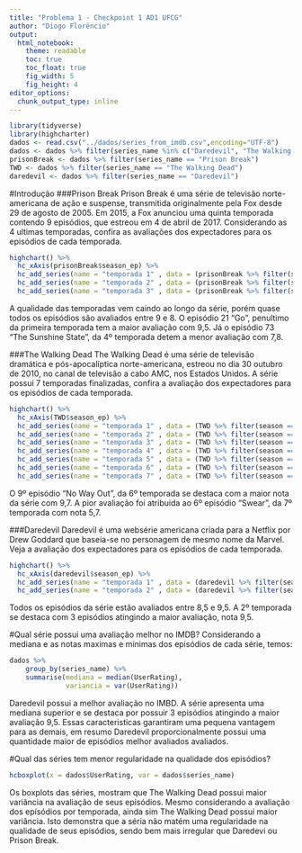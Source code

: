 ```yaml
---
title: "Problema 1 - Checkpoint 1 AD1 UFCG"
author: "Diogo Florêncio"
output:
  html_notebook:
    theme: readable
    toc: true
    toc_float: true
    fig_width: 5
    fig_height: 4
editor_options: 
  chunk_output_type: inline
---
```

```r
library(tidyverse)
library(highcharter)
dados <- read.csv("../dados/series_from_imdb.csv",encoding="UTF-8")
dados <- dados %>% filter(series_name %in% c("Daredevil", "The Walking Dead", "Prison Break"))
prisonBreak <- dados %>% filter(series_name == "Prison Break")
TWD <- dados %>% filter(series_name == "The Walking Dead")
daredevil <- dados %>% filter(series_name == "Daredevil")
```
#Introdução
###Prison Break
Prison Break é uma série de televisão norte-americana de ação e suspense, transmitida originalmente pela Fox desde 29 de agosto de 2005. Em 2015, a Fox anunciou uma quinta temporada contendo 9 episódios, que estreou em 4 de abril de 2017. 
Considerando as 4 ultimas temporadas, confira as avaliações dos expectadores para os episódios de cada temporada. 

```r
highchart() %>% 
  hc_xAxis(prisonBreak$season_ep) %>% 
  hc_add_series(name = "temporada 1" , data = (prisonBreak %>% filter(season == 1))$UserRating) %>%  
  hc_add_series(name = "temporada 2" , data = (prisonBreak %>% filter(season == 2))$UserRating) %>%  
  hc_add_series(name = "temporada 3" , data = (prisonBreak %>% filter(season == 3))$UserRating)
```


A qualidade das temporadas vem caindo ao longo da série, porém quase todos os episódios são avaliados entre 9 e 8. O episódio 21 "Go", penultimo da primeira temporada tem a maior avaliação com 9,5. Já o episódio 73 "The Sunshine State", da 4º temporada detem a menor avaliação com 7,8.  

###The Walking Dead
The Walking Dead é uma série de televisão dramática e pós-apocalíptica norte-americana, estreou no dia 30 outubro de 2010, no canal de televisão a cabo AMC, nos Estados Unidos. A série possui 7 temporadas finalizadas, confira a avaliação dos expectadores para os episódios de cada temporada. 
```r
highchart() %>% 
  hc_xAxis(TWD$season_ep) %>%
  hc_add_series(name = "temporada 1" , data = (TWD %>% filter(season == 1))$UserRating) %>%  
  hc_add_series(name = "temporada 2" , data = (TWD %>% filter(season == 2))$UserRating) %>%  
  hc_add_series(name = "temporada 3" , data = (TWD %>% filter(season == 3))$UserRating) %>%
  hc_add_series(name = "temporada 4" , data = (TWD %>% filter(season == 4))$UserRating) %>%  
  hc_add_series(name = "temporada 5" , data = (TWD %>% filter(season == 5))$UserRating) %>%  
  hc_add_series(name = "temporada 6" , data = (TWD %>% filter(season == 6))$UserRating) %>%
  hc_add_series(name = "temporada 7" , data = (TWD %>% filter(season == 7))$UserRating)
```
O 9º episódio "No Way Out", da 6º temporada se destaca com a maior nota da série com 9,7. A pior avaliação foi atribuida ao 6º episódio "Swear", da 7º temporada com nota 5,7. 

###Daredevil
Daredevil é uma websérie americana criada para a Netflix por Drew Goddard que baseia-se no personagem de mesmo nome da Marvel. Veja a avaliação dos expectadores para os episódios de cada temporada. 
```r
highchart() %>% 
  hc_xAxis(daredevil$season_ep) %>%
  hc_add_series(name = "temporada 1" , data = (daredevil %>% filter(season == 1))$UserRating) %>%  
  hc_add_series(name = "temporada 2" , data = (daredevil %>% filter(season == 2))$UserRating)
```
Todos os episódios da série estão avaliados entre 8,5 e 9,5. A 2º temporada se destaca com 3 episódios atingindo a maior avaliação, nota 9,5.

#Qual série possui uma avaliação melhor no IMDB?
Considerando a mediana e as notas maximas e mínimas dos episódios de cada série, temos:
```r
dados %>% 
    group_by(series_name) %>% 
    summarise(mediana = median(UserRating),
              variancia = var(UserRating))

```
Daredevil possui a melhor avaliação no IMBD. A série apresenta uma mediana superior e se destaca por possuir 3 episódios atingindo a maior avaliação 9,5. Essas caracteristicas garantiram uma pequena vantagem para as demais, em resumo Daredevil proporcionalmente possui uma quantidade maior de episódios melhor avaliados avaliados.

#Qual das séries tem menor regularidade na qualidade dos episódios?
```r
hcboxplot(x = dados$UserRating, var = dados$series_name) 
```
Os boxplots das séries, mostram que The Walking Dead possui maior variância na avaliação de seus episódios. Mesmo considerando a avaliação dos epísódios por temporada, ainda sim The Walking Dead possui maior variância. Isto demonstra que a séria não matém uma regularidade na qualidade de seus episódios, sendo bem mais irregular que Daredevi ou Prison Break.